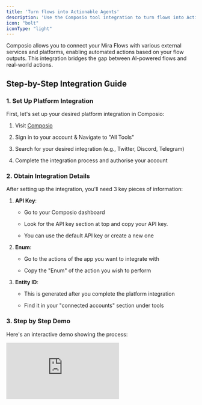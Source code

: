 ```yaml
---
title: 'Turn flows into Actionable Agents'
description: 'Use the Composio tool integration to turn flows into Actionalble Agents'
icon: "bolt"
iconType: "light"
---
```


Composio allows you to connect your Mira Flows with various external services and platforms, enabling automated actions based on your flow outputs. This integration bridges the gap between AI-powered flows and real-world actions.

## Step-by-Step Integration Guide

### 1. Set Up Platform Integration

First, let's set up your desired platform integration in Composio:

1. Visit [Composio](https://composio.dev/)

2. Sign in to your account & Navigate to "All Tools"

3. Search for your desired integration (e.g., Twitter, Discord, Telegram)

4. Complete the integration process and authorise your account

### 2. Obtain Integration Details

After setting up the integration, you'll need 3 key pieces of information:

1. **API Key**:

   * Go to your Composio dashboard

   * Look for the API key section at top and copy your API key.

   * You can use the default API key or create a new one

2. **Enum**:

   * Go to the actions of the app you want to integrate with&#x20;

   * Copy the "Enum" of the action you wish to perform

3. **Entity ID**:

   * This is generated after you complete the platform integration

   * Find it in your "connected accounts" section under tools

### 3. Step by Step Demo

Here's an interactive demo showing the process:

<Frame>
  <iframe
    src="https://app.supademo.com/embed/cm4vmuwe20ewnvlry0qep5yql?embed_v=2"
    loading="lazy"
    title="Composio Demo"
    allow="clipboard-write"
    frameborder="0"
    webkitallowfullscreen="true"
    mozallowfullscreen="true"
    allowfullscreen
    style={{
width: '100%',
height: '600px',
border: 'none'
}}
  />
</Frame>

## Code Implementation

### ComposioConfig Attributes

| Attribute          | Description                                                       | Required |
| ------------------ | ----------------------------------------------------------------- | -------- |
| COMPOSIO\_API\_KEY | Your Composio authentication key                                  | Yes      |
| ACTION             | Platform-specific action (e.g., "TWITTER\_POST", "DISCORD\_SEND") | Yes      |
| TASK               | Natural language description including `{content}` placeholder    | Yes      |
| ENTITY\_ID         | Platform-specific entity identifier                               | Yes      |

### Code Example

```python
from mira_sdk.mira.client.mira_client import MiraClient
from mira_sdk.mira.flow import Flow
from mira_sdk.mira.integrations.composio import ComposioConfig

# Initialize Mira client with your API key
client = MiraClient(config={"API_KEY": "YOUR_MIRA_API_KEY"})

# Load your existing flow from YAML file
flow = Flow(source="path/to/your/flow.yaml")

# Set up your flow's input parameters
input_dict = {
    "user": "your_username"
}

# Execute flow with Composio integration
# The flow's output will automatically replace {content} in the TASK
response = client.flow.test(
    flow,
    input_dict,
    ComposioConfig(
        COMPOSIO_API_KEY="YOUR_COMPOSIO_API_KEY",
        ACTION="PLATFORM_ACTION",  # e.g., "TWITTER_POST", "DISCORD_SEND"
        TASK="Action specific task - {content}",  # {content} is required and gets replaced with flow output
        ENTITY_ID="YOUR_ENTITY_ID"  # Platform-specific identifier
    )
)
```

### What Not to Do

1. Don't forget `{content}` in TASK:

```python
# ❌ Wrong - missing {content}
TASK="Post this message"

# ✅ Correct
TASK="Post this message: {content}"
```

1. Don't modify the `{content}` placeholder:

```python
# ❌ Wrong
TASK="Send {message}"
TASK="Post {text}"

# ✅ Correct
TASK="Send {content}"
```

1. Don't use multiple `{content}` placeholders:

```python
# ❌ Wrong
TASK="Post {content} and then {content}"

# ✅ Correct
TASK="Post {content}"
```